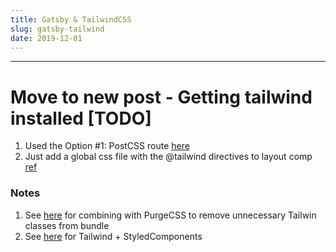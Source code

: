 ```yaml
---
title: Gatsby & TailwindCSS
slug: gatsby-tailwind
date: 2019-12-01
---
```


---

# Move to new post - Getting tailwind installed [TODO]

1. Used the Option #1: PostCSS route [here](https://www.gatsbyjs.org/docs/tailwind-css/)
2. Just add a global css file with the @tailwind directives to layout comp [ref](https://dev.to/jakedohm_34/using-tailwind-with-gatsby-js-10fj)

### Notes

1. See [here](https://github.com/taylorbryant/gatsby-starter-tailwind) for combining with PurgeCSS to remove unnecessary Tailwin classes from bundle
2. See [here](https://github.com/LekoArts/gatsby-starter-portfolio-cara) for Tailwind + StyledComponents
